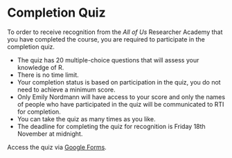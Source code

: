 
# Completion Quiz

To order to receive recognition from the *All of Us* Researcher Academy that you have completed the course, you are required to participate in the completion quiz. 

* The quiz has 20 multiple-choice questions that will assess your knowledge of R. 
* There is no time limit.
* Your completion status is based on participation in the quiz, you do not need to achieve a minimum score.
* Only Emily Nordmann will have access to your score and only the names of people who have participated in the quiz will be communicated to RTI for completion.
* You can take the quiz as many times as you like.
* The deadline for completing the quiz for recognition is Friday 18th November at midnight.

Access the quiz via [Google Forms](https://forms.gle/BLTSUPLVPX4P4uWq6).